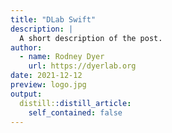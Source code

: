 ```yaml
---
title: "DLab Swift"
description: |
  A short description of the post.
author:
  - name: Rodney Dyer
    url: https://dyerlab.org
date: 2021-12-12
preview: logo.jpg
output:
  distill::distill_article:
    self_contained: false
---
```



